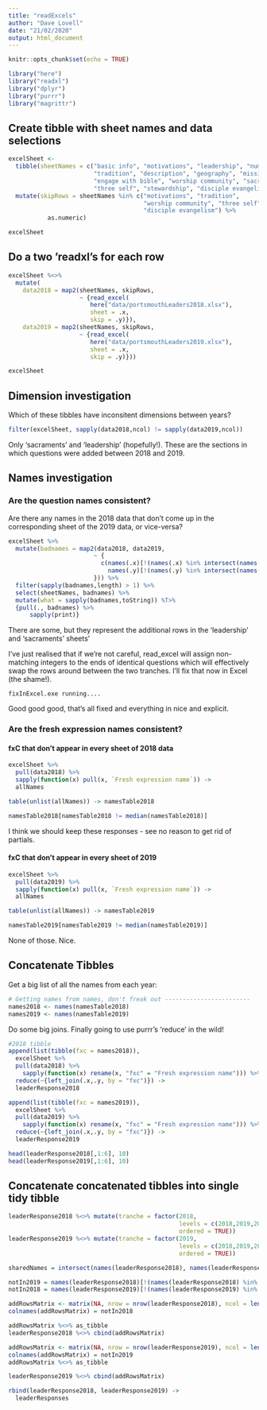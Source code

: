 ```yaml
---
title: "readExcels"
author: "Dave Lovell"
date: "21/02/2020"
output: html_document
---
```


```r
knitr::opts_chunk$set(echo = TRUE)
```

```r
library("here")
library("readxl")
library("dplyr")
library("purrr")
library("magrittr")
```

## Create tibble with sheet names and data selections

```r
excelSheet <- 
  tibble(sheetNames = c("basic info", "motivations", "leadership", "numbers",
                        "tradition", "description", "geography", "mission", 
                        "engage with bible", "worship community", "sacraments",
                        "three self", "stewardship", "disciple evangelism")) %>%
  mutate(skipRows = sheetNames %in% c("motivations", "tradition",
                                      "worship community", "three self",
                                      "disciple evangelism") %>% 
           as.numeric)

excelSheet
```

## Do a two 'readxl's for each row

```r

excelSheet %<>%
  mutate(
    data2018 = map2(sheetNames, skipRows,
                    ~ {read_excel(
                       here("data/portsmouthLeaders2018.xlsx"),
                       sheet = .x,
                       skip = .y)}),
    data2019 = map2(sheetNames, skipRows,
                    ~ {read_excel(
                       here("data/portsmouthLeaders2019.xlsx"),
                       sheet = .x,
                       skip = .y)}))

excelSheet
```

## Dimension investigation

Which of these tibbles have inconsitent dimensions between years?

```r
filter(excelSheet, sapply(data2018,ncol) != sapply(data2019,ncol))
```

Only 'sacraments' and 'leadership' (hopefully!). These are the sections in which questions were added between 2018 and 2019. 

## Names investigation

### Are the question names consistent?

Are there any names in the 2018 data that don't come up in the corresponding sheet of the 2019 data, or vice-versa?

```r
excelSheet %>% 
  mutate(badnames = map2(data2018, data2019, 
                        ~ {
                          c(names(.x)[!(names(.x) %in% intersect(names(.x),names(.y)))],
                            names(.y)[!(names(.y) %in% intersect(names(.x),names(.y)))])
                        })) %>% 
  filter(sapply(badnames,length) > 1) %>% 
  select(sheetNames, badnames) %>% 
  mutate(what = sapply(badnames,toString)) %T>%
  {pull(., badnames) %>% 
      sapply(print)}
```

There are some, but they represent the additional rows in the 'leadership' and 'sacraments' sheets'

I've just realised that if we're not careful, read_excel will assign non-matching integers to the ends of identical questions which will effectively swap the rows around between the two tranches. I'll fix that now in Excel (the shame!).

`fixInExcel.exe running....`

Good good good, that's all fixed and everything in nice and explicit.

### Are the fresh expression names consistent?

#### fxC that don't appear in every sheet of 2018 data

```r
excelSheet %>% 
  pull(data2018) %>% 
  sapply(function(x) pull(x, `Fresh expression name`)) -> 
  allNames

table(unlist(allNames)) -> namesTable2018

namesTable2018[namesTable2018 != median(namesTable2018)]
```

I think we should keep these responses - see no reason to get rid of partials.

#### fxC that don't appear in every sheet of 2019

```r

excelSheet %>% 
  pull(data2019) %>% 
  sapply(function(x) pull(x, `Fresh expression name`)) -> 
  allNames

table(unlist(allNames)) -> namesTable2019

namesTable2019[namesTable2019 != median(namesTable2019)]
```

None of those. Nice.

## Concatenate Tibbles

Get a big list of all the names from each year:

```r
# Getting names from names, don't freak out ------------------------
names2018 <- names(namesTable2018)
names2019 <- names(namesTable2019)
```

Do some big joins. Finally going to use purrr's 'reduce' in the wild!

```r
#2018 tibble
append(list(tibble(fxc = names2018)),
  excelSheet %>% 
  pull(data2018) %>% 
    sapply(function(x) rename(x, "fxc" = "Fresh expression name"))) %>% 
  reduce(~{left_join(.x,.y, by = "fxc")}) ->
  leaderResponse2018

append(list(tibble(fxc = names2019)),
  excelSheet %>% 
  pull(data2019) %>% 
    sapply(function(x) rename(x, "fxc" = "Fresh expression name"))) %>% 
  reduce(~{left_join(.x,.y, by = "fxc")}) ->
  leaderResponse2019

head(leaderResponse2018[,1:6], 10)
head(leaderResponse2019[,1:6], 10)
```

## Concatenate concatenated tibbles into single tidy tibble

```r
leaderResponse2018 %<>% mutate(tranche = factor(2018, 
                                                levels = c(2018,2019,2020),
                                                ordered = TRUE))
leaderResponse2019 %<>% mutate(tranche = factor(2019, 
                                                levels = c(2018,2019,2020),
                                                ordered = TRUE)) 

sharedNames = intersect(names(leaderResponse2018), names(leaderResponse2019))

notIn2019 = names(leaderResponse2018)[!(names(leaderResponse2018) %in% sharedNames)]
notIn2018 = names(leaderResponse2019)[!(names(leaderResponse2019) %in% sharedNames)]

addRowsMatrix <- matrix(NA, nrow = nrow(leaderResponse2018), ncol = length(notIn2018))
colnames(addRowsMatrix) = notIn2018

addRowsMatrix %<>% as_tibble
leaderResponse2018 %<>% cbind(addRowsMatrix)

addRowsMatrix <- matrix(NA, nrow = nrow(leaderResponse2019), ncol = length(notIn2019))
colnames(addRowsMatrix) = notIn2019
addRowsMatrix %<>% as_tibble

leaderResponse2019 %<>% cbind(addRowsMatrix)

rbind(leaderResponse2018, leaderResponse2019) ->
  leaderResponses
```

